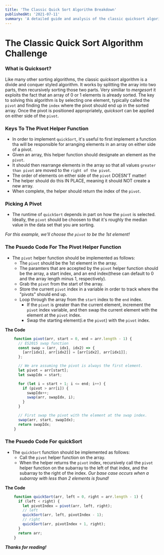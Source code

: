 ```yaml
---
title: 'The Classic Quick Sort Algorithm Breakdown'
publishedAt: '2021-07-11'
summary: 'A detailed guide and analysis of the classic quicksort algorithm.'
---
```


# The Classic Quick Sort Algorithm Challenge

### What is Quicksort?
Like many other sorting algorithms, the classic *quicksort* algorithm is a divide and conquer styled algorithm. It works by splitting the array into two parts, then recursively sorting those two parts. Very similiar to *mergesort* it exploits the fact that an array of 0 or 1 elements is already sorted. The key to solving this algorithm is by selecting one element, typically called the `pivot` and finding the `index` where the pivot should end up in the sorted array. Once the pivot is positioned appropriately, *quicksort* can be applied on either side of the `pivot`.

### Keys To The Pivot Helper Function
- In order to implement `quickSort`, it's useful to first implement a function tha will be responsible for arranging elements in an array on either side of a pivot.
- Given an array, this helper function should designate an element as the `pivot`.
- It should then rearrange elements in the array so that all values `greater than pivot` are moved to the `right of the pivot`.
- The order of elements on either side of the `pivot` DOESN'T matter!
- The helper should do this IN PLACE, meaning it should NOT create a new array.
- When complete, the helper should return the index of the `pivot`.


### Picking A Pivot
- The runtime of `quickSort` depends in part on how the `pivot` is selected. Ideally, the `pivot` should be choosen to that it's roughly the median value in the data set that you are sorting.

*For this example, we'll choose the `pivot` to be the 1st element!*


### The Psuedo Code For The Pivot Helper Function
- The `pivot` helper function should be implemented as follows:
  - The `pivot` should be the 1st element in the array.
  - The paramters that are accepted by the `pivot` helper function should be the array, a start index, and an end index(these can default to 0 and the array length minus 1, respectively).
  - Grab the `pivot` from the start of the array.
  - Store the current `pivot` index in a variable in order to track where the "pivots" should end up.
  - Loop through the array from the `start` index to the `end` index.
    - If the `pivot` is greater than the current element, increment the `pivot` index variable, and then swap the current element with the element at the `pivot` index.
    - Swap the starting element(i.e the `pivot`) with the `pivot` index.

**The Code**
```javascript:algorithms/quickSort.js
    function pivot(arr, start = 0, end = arr.length - 1) {
      // ES2015 swap function
      const swap = (arr, idx1, idx2) => {
        [arr[idx1], arr[idx2]] = [arr[idx2], arr[idx1]];
      };

      // We are assuming the pivot is always the first element.
      let pivot = arr[start];
      let swapIdx = start;

      for (let i = start + 1; i <= end; i++) {
        if (pivot > arr[i]) {
          swapIdx++;
          swap(arr, swapIdx, i);
        }
      }

      // First swap the pivot with the element at the swap index.
      swap(arr, start, swapIdx);
      return swapIdx;
    }
```


### The Psuedo Code For quickSort
- The `quickSort` function should be implemented as follows:
  - Call the `pivot` helper function on the array.
  - When the helper returns the `pivot` index, recursively call the `pivot` helper function on the subarray to the left of that index, and the subarray to the right of the index.
  *Our base case occurs when a subarray with less than 2 elements is found!*

**The Code**
```javascript:algorithms/quickSort.js
    function quickSort(arr, left = 0, right = arr.length - 1) {
      if (left < right) {
        let pivotIndex = pivot(arr, left, right);
        // left
        quickSort(arr, left, pivotIndex - 1);
        // right
        quickSort(arr, pivotIndex + 1, right);
      }
      return arr;
    }
```

***Thanks for reading!***
